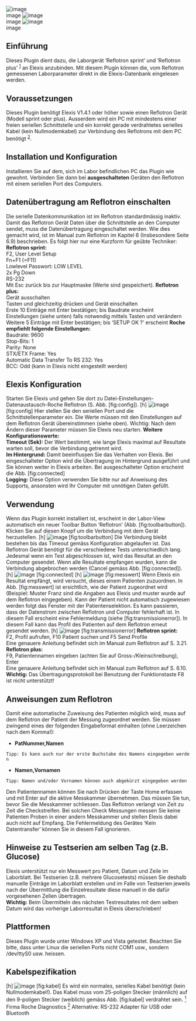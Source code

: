 [[File:reflotron-elexis_logo.png|image]]<br />
 image
[[File:roche_logo.png|image]]<br />
 image
[[File:reflotron-_device.png|image]]<br />
 image
== Einführung ==
Dieses Plugin dient dazu, die Laborgerät ‘Reflotron sprint’ und ‘Reflotron plus’ <sup>[[#fn1|1]]</sup> an Elexis anzubinden. Mit diesem Plugin können die, vom Reflotron gemessenen Laborparameter direkt in die Elexis-Datenbank eingelesen werden.
== Voraussetzungen ==
Dieses Plugin benötigt Elexis V1.4.1 oder höher sowie einen Reflotron Gerät (Modell sprint oder plus). Ausserdem wird ein PC mit mindestens einer freien seriellen Schnittstelle und ein korrekt gerade verdrahtetes serielles Kabel (kein Nullmodemkabel) zur Verbindung des Reflotrons mit dem PC benötigt <sup>[[#fn2|2]]</sup>.
== Installation und Konfiguration ==
Installieren Sie auf dem, sich im Labor befindlichen PC das Plugin wie gewohnt. Verbinden Sie dann bei '''ausgeschalteten''' Geräten den Reflotron mit einem seriellen Port des Computers.
== Datenübertragung am Reflotron einschalten ==
Die serielle Datenkommunikation ist im Reflotron standardmässig inaktiv. Damit das Reflotron Gerät Daten über die Schnittstelle an den Computer sendet, muss die Datenübertragung eingeschaltet werden. Wie dies gemacht wird, ist im Manual zum Reflotron im Kapitel 6 (Insbesondere Seite 6.9) beschrieben. Es folgt hier nur eine Kurzform für geübte Techniker:
'''Reflotron sprint:'''<br />
 F2, User Level Setup<br />
 Fn+F1 (=F11)<br />
 Lowlevel Passwort: LOW LEVEL<br />
 2x Pg Down<br />
 RS-232<br />
 Mit Esc zurück bis zur Hauptmaske (Werte sind gespeichert).
'''Reflotron plus:'''<br />
 Gerät ausschalten<br />
 Tasten und gleichzeitig drücken und Gerät einschalten<br />
 Erste 10 Einträge mit Enter bestätigen; bis Baudrate erscheint<br />
 Einstellungen (siehe unten) falls notwendig mittels Tasten und verändern<br />
 Weitere 5 Einträge mit Enter bestätigen; bis ‘SETUP OK ?’ erscheint
'''Roche empfiehlt folgende Einstellungen:'''<br />
 Baudrate: 9600<br />
 Stop-Bits: 1<br />
 Parity: None<br />
 STX/ETX Frame: Yes<br />
 Automatic Data Transfer To RS 232: Yes<br />
 BCC: Odd (kann in Elexis nicht eingestellt werden)
== Elexis Konfiguration ==
Starten Sie Elexis und gehen Sie dort zu Datei-Einstellungen-Datenaustausch-Roche Reflotron (S. Abb. [fig:config]).
[h] [[File:reflotron-config.png|image]] [fig:config]
Hier stellen Sie den seriellen Port und die Schnittstellenparameter ein. Die Werte müssen mit den Einstellungen auf dem Reflotron Gerät übereinstimmen (siehe oben). Wichtig: Nach dem Ändern dieser Parameter müssen Sie Elexis neu starten.
'''Weitere Konfigurationswerte:'''<br />
 '''Timeout (Sek):''' Der Wert bestimmt, wie lange Elexis maximal auf Resultate warten soll, bevor die Verbindung getrennt wird.<br />
 '''Im Hintergrund:''' Damit beeinflussen Sie das Verhalten von Elexis. Bei eingeschalteter Option wird die Übertragung im Hintergrund ausgeführt und Sie können weiter in Elexis arbeiten. Bei ausgeschalteter Option erscheint die Abb. [fig:connected]<br />
 '''Logging:''' Diese Option verwenden Sie bitte nur auf Anweisung des Supports, ansonsten wird Ihr Computer mit unnötigen Daten gefüllt.
== Verwendung ==
Wenn das Plugin korrekt installiert ist, erscheint in der Labor-View automatisch ein neuer Toolbar Button ‘Reflotron’ (Abb. [fig:toolbarbutton]). Klicken Sie auf diesen Knopf um die Verbindung mit dem Gerät herzustellen.
[h] [[File:reflotron-toolbarbutton.png|image]] [fig:toolbarbutton]
Die Verbindung bleibt bestehen bis das Timeout gemäss Konfiguration abgelaufen ist. Das Reflotron Gerät benötigt für die verschiedene Tests unterschiedlich lang. Jedesmal wenn ein Test abgeschlossen ist, wird das Resultat an den Computer gesendet. Wenn alle Resultate empfangen wurden, kann die Verbindung abgebrochen werden (Cancel gemäss Abb. [fig:connected]).
[h] [[File:reflotron-connected.png|image]] [fig:connected]
[h] [[File:reflotron-messwert.png|image]] [fig:messwert]
Wenn Elexis ein Resultat empfängt, wird versucht, dieses einem Patienten zuzuordnen. In Abb. [fig:messwert] ist ersichtlich, wie der Patient zugeordnet wird (Beispiel: Muster Franz sind die Angaben aus Elexis und muster wurde auf dem Reflotron eingegeben). Kann der Patient nicht automatisch zugewiesen werden folgt das Fenster mit der Patientenselektion.
Es kann passieren, dass der Datenstrom zwischen Reflotron und Computer fehlerhaft ist. In diesem Fall erscheint eine Fehlermeldung (siehe [fig:transmissionerror]). In diesem Fall kann das Profil des Patienten auf dem Reflotron erneut gesendet werden.
[h] [[File:transmissionerror.png|image]] [fig:transmissionerror]
'''Reflotron sprint:'''<br />
 F2, Profil aufrufen, F10 Patient suchen und F5 Send Profile<br />
 Eine genauere Anleitung befindet sich im Manual zum Reflotron auf S. 3.21.
'''Reflotron plus:'''<br />
 F9, Patientennamen eingeben (achten Sie auf Gross-/Kleinschreibung), Enter<br />
 Eine genauere Anleitung befindet sich im Manual zum Reflotron auf S. 6.10.<br />
 '''Wichtig:''' Das Übertragungsprotokoll bei Benutzung der Funktionstaste F8 ist nicht unterstützt!
== Anweisungen zum Reflotron ==
Damit eine automatische Zuweisung des Patienten möglich wird, muss auf dem Reflotron der Patient der Messung zugeordnet werden. Sie müssen zwingend eines der folgenden Eingabeformat einhalten (ohne Leerzeichen nach dem Komma!):
* '''PatNummer,Namen'''<br />
 Tipp: Es kann auch nur der erste Buchstabe des Namens eingegeben werden
* '''Namen,Vornamen'''<br />
 Tipp: Namen und/oder Vornamen können auch abgekürzt eingegeben werden
Den Patientennamen können Sie nach Drücken der Taste Home erfassen und mit Enter auf die aktive Messkammer übernehmen. Das müssen Sie tun, bevor Sie die Messkammer schliessen.
Das Reflotron verlangt von Zeit zu Zeit die Checkstreifen. Bei solchen Check Messungen messen Sie keine Patienten Proben in einer andern Messkammer und stellen Elexis dabei auch nicht auf Empfang. Die Fehlermeldung des Gerätes ‘Kein Datentransfer’ können Sie in diesem Fall ignorieren.
== Hinweise zu Testserien am selben Tag (z.B. Glucose) ==
Elexis unterstützt nur ein Messwert pro Patient, Datum und Zeile im Laborblatt. Bei Testserien (z.B. mehrere Glucosetests) müssen Sie deshalb manuelle Einträge im Laborblatt erstellen und im Falle von Testserien jeweils nach der Übermittlung die Einzelresultate diese manuell in die dafür vorgesehenen Zellen übertragen.<br />
 '''Wichtig:''' Beim Übermitteln des nächsten Testresultates mit dem selben Datum wird das vorherige Laborresultat in Elexis überschrieben!
== Plattformen ==
Dieses Plugin wurde unter Windows XP und Vista getestet. Beachten Sie bitte, dass unter Linux die seriellen Ports nicht COM1 usw., sondern /dev/ttyS0 usw. heissen.
== Kabelspezifikation ==
[h] [[File:reflotron-kabel.png|image]] [fig:kabel]
Es wird ein normales, serielles Kabel benötigt (kein Nullmodemkabel!). Das Kabel muss vom 25-poligen Stecker (männlich) auf den 9-poligen Stecker (weiblich) gemäss Abb. [fig:kabel] verdrahtet sein.
[[#fnr1|<sup>1</sup>]] Firma Roche Diagnostics
[[#fnr2|<sup>2</sup>]] Alternative: RS-232 Adapter für USB oder Bluetooth
{{PluginInfo
|plugin=ch.elexis.connect.reflotron.v2
| eingelesen=von /elexis-base/ch.elexis.connect.reflotron.v2/doc/ch.elexis.connect.reflotron.v2.tex am 25.03.2013
| license=EPL
| first_commit_date=2011-02-22
| first_commit_author=michael_imhof
}}
